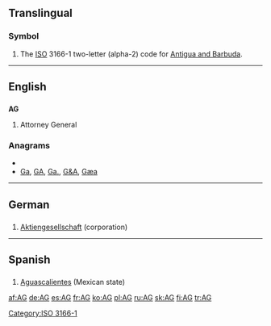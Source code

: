 {{also|Appendix:Variations of "ag"}}
==Translingual==
===Symbol===
{{infl|mul|symbol}}
# The [[ISO]] 3166-1 two-letter (alpha-2) code for [[Antigua and Barbuda]].

[[Category:ISO 3166-1]]
----

==English==

==={{initialism}}===
'''AG'''

# Attorney General

===Anagrams===
* {{alphagram|ag}}
* [[Ga#English|Ga]], [[GA#English|GA]], [[Ga.#English|Ga.]], [[G&A#English|G&A]], [[Gæa#English|Gæa]]


----

==German==

==={{initialism|de}}===
{{infl|de|initialism}}

# [[Aktiengesellschaft]] (corporation)

----

==Spanish==

==={{abbreviation|es}}===
{{infl|es|abbreviation}}

# [[Aguascalientes]] (Mexican state)

[[af:AG]]
[[de:AG]]
[[es:AG]]
[[fr:AG]]
[[ko:AG]]
[[pl:AG]]
[[ru:AG]]
[[sk:AG]]
[[fi:AG]]
[[tr:AG]]